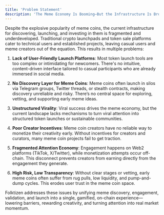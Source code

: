 ```yaml
---
title: 'Problem Statement'
description: 'The Meme Economy Is Booming—But the Infrastructure Is Broken'
---
```


Despite the explosive popularity of meme coins, the current infrastructure for discovering, launching, and investing in them is fragmented and underdeveloped. Traditional crypto launchpads and token sale platforms cater to technical users and established projects, leaving casual users and meme creators out of the equation. This results in multiple problems:

1. **Lack of User-Friendly Launch Platforms**: Most token launch tools are too complex or intimidating for newcomers. There's no intuitive, content-driven interface tailored to casual participants who are already immersed in social media.

2. **No Discovery Layer for Meme Coins**: Meme coins often launch in silos via Telegram groups, Twitter threads, or stealth contracts, making discovery unreliable and risky. There’s no central space for exploring, vetting, and supporting early meme ideas.

3. **Unstructured Virality**: Viral success drives the meme economy, but the current landscape lacks mechanisms to turn viral attention into structured token launches or sustainable communities.

4. **Poor Creator Incentives**: Meme coin creators have no reliable way to monetize their creativity early. Without incentives for creators and curators, many meme coin projects fail to get traction.

5. **Fragmented Attention Economy**: Engagement happens on Web2 platforms (TikTok, X/Twitter), while monetization attempts occur off-chain. This disconnect prevents creators from earning directly from the engagement they generate.

6. **High Risk, Low Transparency**: Without clear stages or vetting, early meme coins often suffer from rug pulls, low liquidity, and pump-and-dump cycles. This erodes user trust in the meme coin space.

Folktizen addresses these issues by unifying meme discovery, engagement, validation, and launch into a single, gamified, on-chain experience—lowering barriers, rewarding creativity, and turning attention into real market momentum.
